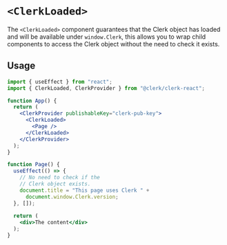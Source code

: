 
# `<ClerkLoaded>` 

The `<ClerkLoaded>` component guarantees that the Clerk object has loaded and will be available under `window.Clerk`, this allows you to wrap child components to access the Clerk object without the need to check it exists.

## Usage

```jsx copy filename='app.js'
import { useEffect } from "react";
import { ClerkLoaded, ClerkProvider } from "@clerk/clerk-react";

function App() {
  return (
    <ClerkProvider publishableKey="clerk-pub-key">
      <ClerkLoaded>
        <Page />
      </ClerkLoaded>
    </ClerkProvider>
  );
}

function Page() {
  useEffect(() => {
    // No need to check if the 
    // Clerk object exists.
    document.title = "This page uses Clerk " + 
      document.window.Clerk.version;
  }, []);
  
  return (
    <div>The content</div>
  );
}
```